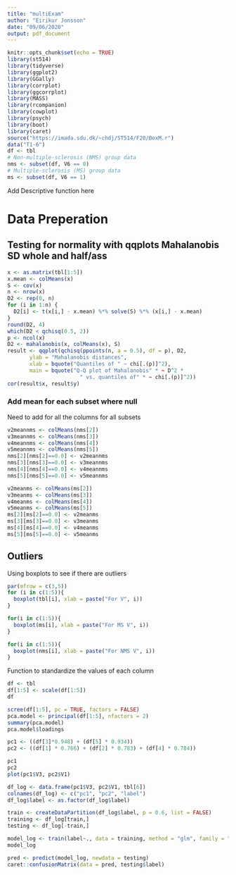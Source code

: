 ---
title: "multiExam"
author: "Eirikur Jonsson"
date: "09/06/2020"
output: pdf_document
---

```{r setup, include=FALSE}
knitr::opts_chunk$set(echo = TRUE)
library(st514)
library(tidyverse)
library(ggplot2)
library(GGally)
library(corrplot)
library(ggcorrplot)
library(MASS)
library(rcompanion)
library(cowplot)
library(psych)
library(boot)
library(caret)
source("https://imada.sdu.dk/~chdj/ST514/F20/BoxM.r")
data("T1-6")
df <- tbl
# Non-multiple-sclerosis (NMS) group data
nms <- subset(df, V6 == 0)
# Multiple-sclerosis (MS) group data
ms <- subset(df, V6 == 1)
```

Add Descriptive function here

# Data Preperation

## Testing for normality with qqplots Mahalanobis SD whole and half/ass

```{r}
x <- as.matrix(tbl[1:5])
x.mean <- colMeans(x)
S <- cov(x)
n <- nrow(x)
D2 <- rep(0, n)
for (i in 1:n) {
  D2[i] <- t(x[i,] - x.mean) %*% solve(S) %*% (x[i,] - x.mean)
}
round(D2, 4)
which(D2 < qchisq(0.5, 2))
p <- ncol(x)
D2 <- mahalanobis(x, colMeans(x), S)
result <- qqplot(qchisq(ppoints(n, a = 0.5), df = p), D2,
       ylab = "Mahalanobis distances",
       xlab = bquote("Quantiles of " ~ chi[.(p)]^2),
       main = bquote("Q-Q plot of Mahalanobis" * ~ D^2 * 
                       " vs. quantiles of" * ~ chi[.(p)]^2))
cor(result$x, result$y)
```


### Add mean for each subset where null
Need to add for all the columns for all subsets
```{r echo=TRUE}
v2meannms <- colMeans(nms[2])
v3meannms <- colMeans(nms[3])
v4meannms <- colMeans(nms[4])
v5meannms <- colMeans(nms[5])
nms[2][nms[2]==0.0] <- v2meannms
nms[3][nms[3]==0.0] <- v3meannms
nms[4][nms[4]==0.0] <- v4meannms
nms[5][nms[5]==0.0] <- v5meannms

v2meanms <- colMeans(ms[2])
v3meanms <- colMeans(ms[3])
v4meanms <- colMeans(ms[4])
v5meanms <- colMeans(ms[5])
ms[2][ms[2]==0.0] <- v2meanms
ms[3][ms[3]==0.0] <- v3meanms
ms[4][ms[4]==0.0] <- v4meanms
ms[5][ms[5]==0.0] <- v5meanms
```
## Outliers
Using boxplots to see if there are outliers
```{r}
par(mfrow = c(3,5))
for (i in c(1:5)){
  boxplot(tbl[i], xlab = paste("For V", i))
}

for(i in c(1:5)){
  boxplot(ms[i], xlab = paste("For MS V", i))
}

for(i in c(1:5)){
  boxplot(nms[i], xlab = paste("For NMS V", i))
}
```

Function to standardize the values of each column

```{r}
df <- tbl
df[1:5] <- scale(df[1:5])
df
```

```{r}
scree(df[1:5], pc = TRUE, factors = FALSE)
pca.model <- principal(df[1:5], nfactors = 2)
summary(pca.model)
pca.model$loadings
```

```{r}
pc1 <- ((df[3]*0.948) + (df[5] * 0.934))
pc2 <- ((df[1] * 0.766) + (df[2] * 0.783) + (df[4] * 0.784))

pc1
pc2
plot(pc1$V3, pc2$V1)
```

```{r}
df_log <- data.frame(pc1$V3, pc2$V1, tbl[6])
colnames(df_log) <- c("pc1", "pc2", "label")
df_log$label <- as.factor(df_log$label)
```

```{r}
train <- createDataPartition(df_log$label, p = 0.6, list = FALSE)
training <- df_log[train,]
testing <- df_log[-train,]

model_log <- train(label~., data = training, method = "glm", family = "binomial")
model_log

pred <- predict(model_log, newdata = testing)
caret::confusionMatrix(data = pred, testing$label)
```
